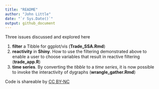 ```yaml
---
title: "README"
author: "John Little"
date: "`r Sys.Date()`"
output: github_document
---
```


<!-- This document generated from Readme.Rmd.  Do Not edit Readme.md -->

Three issues discussed and explored here

1.  **filter** a Tibble for ggplot/vis (**Trade_SSA.Rmd**)
1. **reactivity** in **Shiny**.  How to use the filtering demonstrated above to enable a user to choose variables that result in reactive filtering (**trade_app.R**)
1. **time series**.  By converting the *tibble* to a *time series*, it is now possible to invoke the interactivity of dygraphs (**wrangle_gather.Rmd**)

Code is shareable by [CC BY-NC](https://creativecommons.org/licenses/by-nc/4.0/)
